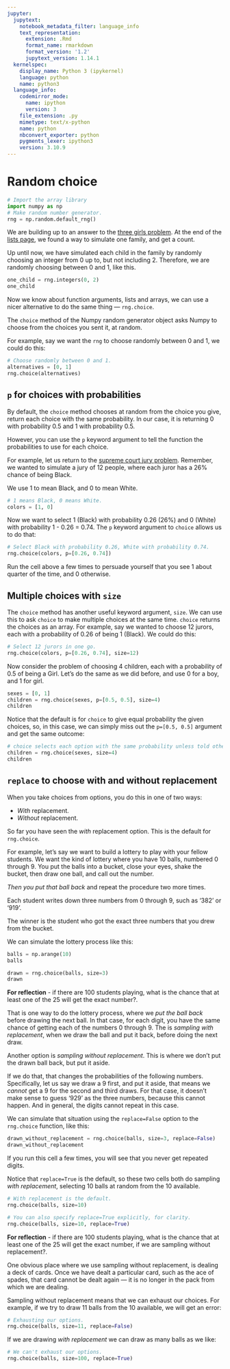 ```yaml
---
jupyter:
  jupytext:
    notebook_metadata_filter: language_info
    text_representation:
      extension: .Rmd
      format_name: rmarkdown
      format_version: '1.2'
      jupytext_version: 1.14.1
  kernelspec:
    display_name: Python 3 (ipykernel)
    language: python
    name: python3
  language_info:
    codemirror_mode:
      name: ipython
      version: 3
    file_extension: .py
    mimetype: text/x-python
    name: python
    nbconvert_exporter: python
    pygments_lexer: ipython3
    version: 3.10.9
---
```


# Random choice

```python
# Import the array library
import numpy as np
# Make random number generator.
rng = np.random.default_rng()
```

We are building up to an answer to the [three girls
problem](three_girls).  At the end of the [lists
page](lists), we found a way to simulate one family, and get a
count.

Up until now, we have simulated each child in the family by randomly choosing
an integer from 0 up to, but not including 2.  Therefore, we are randomly
choosing between 0 and 1, like this.

```python
one_child = rng.integers(0, 2)
one_child
```

Now we know about function arguments, lists and arrays, we can use a nicer
alternative to do the same thing — `rng.choice`.

The `choice` method of the Numpy random generator object asks Numpy to choose
from the choices you sent it, at random.

For example, say we want the `rng` to choose randomly between 0 and 1, we could
do this:

```python
# Choose randomly between 0 and 1.
alternatives = [0, 1]
rng.choice(alternatives)
```

## `p` for choices with probabilities


By default, the `choice` method chooses at random from the choice you give,
return each choice with the same probability.   In our case, it is returning 0
with probability 0.5 and 1 with probability 0.5.

However, you can use the `p` keyword argument to tell the function the probabilities to use for each choice.

For example, let us return to the [supreme court jury
problem](sampling_problem).  Remember, we wanted to simulate
a jury of 12 people, where each juror has a 26% chance of being Black.

We use 1 to mean Black, and 0 to mean White.

```python
# 1 means Black, 0 means White.
colors = [1, 0]
```

Now we want to select 1 (Black) with probability 0.26 (26%) and 0 (White) with
probability 1 - 0.26 = 0.74.  The `p` keyword argument to `choice` allows us to
do that:


```python
# Select Black with probability 0.26, White with probability 0.74.
rng.choice(colors, p=[0.26, 0.74])
```

Run the cell above a few times to persuade yourself that you see 1 about
quarter of the time, and 0 otherwise.


## Multiple choices with `size`

The `choice` method has another useful keyword argument, `size`.  We can use
this to ask `choice` to make multiple choices at the same time.  `choice`
returns the choices as an array.  For example, say we wanted to choose 12
jurors, each with a probability of 0.26 of being 1 (Black).  We could do this:

```python
# Select 12 jurors in one go.
rng.choice(colors, p=[0.26, 0.74], size=12)
```

Now consider the problem of choosing 4 children, each with a probability of 0.5
of being a Girl.  Let's do the same as we did before, and use 0 for a boy, and
1 for girl.

```python
sexes = [0, 1]
children = rng.choice(sexes, p=[0.5, 0.5], size=4)
children
```

Notice that the default is for `choice` to give equal probability the given
choices, so, in this case, we can simply miss out the `p=[0.5, 0.5]` argument
and get the same outcome:

```python
# choice selects each option with the same probability unless told otherwise.
children = rng.choice(sexes, size=4)
children
```


## `replace` to choose with and without replacement

When you take choices from options, you do this in one of two ways:

* *With* replacement.
* *Without* replacement.

So far you have seen the *with* replacement option.  This is the default for `rng.choice`.

For example, let's say we want to build a lottery to play with your fellow
students.  We want the kind of lottery where you have 10 balls, numbered 0
through 9.  You put the balls into a bucket, close your eyes, shake the bucket,
then draw one ball, and call out the number.

*Then you put that ball back* and repeat the procedure two more times.

Each student writes down three numbers from 0 through 9, such as '382' or '919'.

The winner is the student who got the exact three numbers that you drew from
the bucket.

We can simulate the lottery process like this:

```python
balls = np.arange(10)
balls
```

```python
drawn = rng.choice(balls, size=3)
drawn
```

**For reflection** - if there are 100 students playing, what is the chance that
at least one of the 25 will get the exact number?.

That is one way to do the lottery process, where we *put the ball back* before
drawing the next ball.  In that case, for each digit, you have the same chance
of getting each of the numbers 0 through 9.  The is *sampling with
replacement*, when we draw the ball and put it back, before doing the next
draw.

Another option is *sampling without replacement*.  This is where we don't put
the drawn ball back, but put it aside.

If we do that, that changes the probabilities of the following numbers.
Specifically, let us say we draw a 9 first, and put it aside, that means we
*cannot* get a 9 for the second and third draws.  For that case, it doesn't
make sense to guess '929' as the three numbers, because this cannot happen. And
in general, the digits cannot repeat in this case.

We can simulate that situation using the `replace=False` option to the
`rng.choice` function, like this:

```python
drawn_without_replacement = rng.choice(balls, size=3, replace=False)
drawn_without_replacement
```

If you run this cell a few times, you will see that you never get repeated
digits.

Notice that `replace=True` is the default, so these two cells both do sampling
*with replacement*, selecting 10 balls at random from the 10 available.

```python
# With replacement is the default.
rng.choice(balls, size=10)
```

```python
# You can also specify replace=True explicitly, for clarity.
rng.choice(balls, size=10, replace=True)
```

**For reflection** - if there are 100 students playing, what is the chance that
at least one of the 25 will get the exact number, if we are sampling without
replacement?.

One obvious place where we use sampling without replacement, is dealing a
deck of cards.  Once we have dealt a particular card, such as the ace of
spades, that card cannot be dealt again — it is no longer in the pack from
which we are dealing.

Sampling without replacement means that we can exhaust our choices.  For
example, if we try to draw 11 balls from the 10 available, we will get an
error:

```python
# Exhausting our options.
rng.choice(balls, size=11, replace=False)
```

If we are drawing *with replacement* we can draw as many balls as we like:

```python
# We can't exhaust our options.
rng.choice(balls, size=100, replace=True)
```

